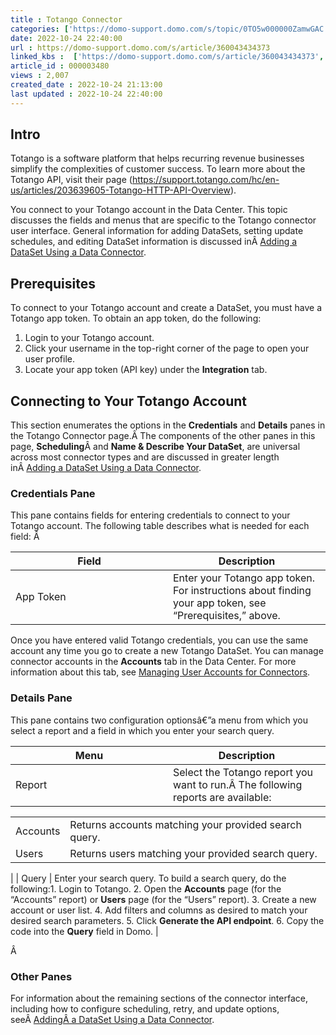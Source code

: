 ```yaml
---
title : Totango Connector
categories: ['https://domo-support.domo.com/s/topic/0TO5w000000ZamwGAC']
date: 2022-10-24 22:40:00
url : https://domo-support.domo.com/s/article/360043434373
linked_kbs :  ['https://domo-support.domo.com/s/article/360043434373', 'https://domo-support.domo.com/s/article/360042926274', 'https://domo-support.domo.com/s/knowledge-base', 'https://domo-support.domo.com/s/article/360042925494', 'https://domo-support.domo.com/s/article/360043429953', 'https://domo-support.domo.com/s/article/360042926054', 'https://domo-support.domo.com/s/article/360043429933', 'https://domo-support.domo.com/s/article/360043429693', 'https://domo-support.domo.com/s/topic/0TO5w000000ZamwGAC', 'https://domo-support.domo.com/s/article/360043429913']
article_id : 000003480
views : 2,007
created_date : 2022-10-24 21:13:00
last updated : 2022-10-24 22:40:00
---
```




Intro
-----


Totango is a software platform that helps recurring revenue businesses simplify the complexities of customer success. To learn more about the Totango API, visit their page ([https://support.totango.com/hc/en-us/articles/203639605-Totango-HTTP-API-Overview](https://support.totango.com/hc/en-us/articles/203639605-Totango-HTTP-API-Overview "https://totango.zendesk.com/hc/en-us/sections/200882045-Totango-Data-API")).  


You connect to your Totango account in the Data Center. This topic discusses the fields and menus that are specific to the Totango connector user interface. General information for adding DataSets, setting update schedules, and editing DataSet information is discussed inÂ [Adding a DataSet Using a Data Connector](..\adding_a_dataset_using_a_connector\index.html "Adding a DataSet Using a Data Connector").


Prerequisites
-------------


To connect to your Totango account and create a DataSet, you must have a Totango app token. To obtain an app token, do the following:


1. Login to your Totango account.
2. Click your username in the top-right corner of the page to open your user profile.
3. Locate your app token (API key) under the **Integration** tab.


Connecting to Your Totango Account
----------------------------------


This section enumerates the options in the **Credentials** and **Details** panes in the Totango Connector page.Â The components of the other panes in this page, **Scheduling**Â and **Name & Describe Your DataSet**, are universal across most connector types and are discussed in greater length inÂ [Adding a DataSet Using a Data Connector](..\adding_a_dataset_using_a_connector\index.html "Adding a DataSet Using a Data Connector").


### Credentials Pane


This pane contains fields for entering credentials to connect to your Totango account. The following table describes what is needed for each field: Â 




| Field | Description |
| --- | --- |
| App Token | Enter your Totango app token. For instructions about finding your app token, see "Prerequisites," above. |


Once you have entered valid Totango credentials, you can use the same account any time you go to create a new Totango DataSet. You can manage connector accounts in the **Accounts** tab in the Data Center. For more information about this tab, see [Managing User Accounts for Connectors](..\managing_user_accounts_for_connectors\index.html "Managing User Accounts for Connectors").


### Details Pane


This pane contains two configuration optionsâ€”a menu from which you select a report and a field in which you enter your search query.




| Menu | Description |
| --- | --- |
| Report | Select the Totango report you want to run.Â The following reports are available:

|  |  |
| --- | --- |
| Accounts | Returns accounts matching your provided search query. |
| Users | Returns users matching your provided search query. |

 |
| Query | Enter your search query. To build a search query, do the following:1. Login to Totango.
2. Open the **Accounts** page (for the "Accounts" report) or **Users** page (for the "Users" report).
3. Create a new account or user list.
4. Add filters and columns as desired to match your desired search parameters.
5. Click **Generate the API endpoint**.
6. Copy the code into the **Query** field in Domo.
 |


Â 


### Other Panes


For information about the remaining sections of the connector interface, including how to configure scheduling, retry, and update options, seeÂ [AddingÂ a DataSet Using a Data Connector](..\adding_a_dataset_using_a_connector\index.html "Adding a DataSet Using a Data Connector").
